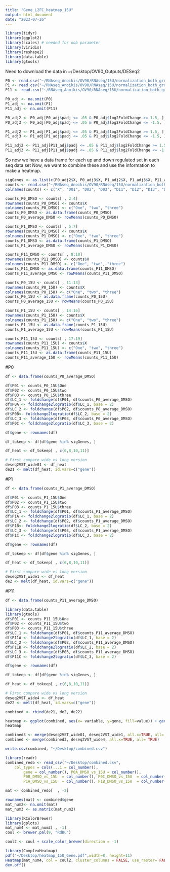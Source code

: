 ```yaml
---
title: "Gene_L2FC_heatmap_15U"
output: html_document
date: "2023-07-26"
---
```


```r
library(tidyr)
library(ggplot2)
library(scales) # needed for oob parameter
library(viridis)
library(reshape2)
library(data.table)
library(gtools)
```

Need to download the data in 
~/Desktop/OV90_Outputs/DESeq2
```r
P0 <- read.csv("~/RNAseq_Anoikis/OV90/RNAseq/15U/normalization_both_groups/res/P0_15U_DMSO.csv")
P1 <- read.csv("~/RNAseq_Anoikis/OV90/RNAseq/15U/normalization_both_groups/res/P1_15U_DMSO.csv")
P11 <- read.csv("~/RNAseq_Anoikis/OV90/RNAseq/15U/normalization_both_groups/res/P11_15U_DMSO.csv")
```

```r
P0_adj <- na.omit(P0)
P1_adj <- na.omit(P1)
P11_adj <- na.omit(P11)
```

```r
P0_adj2 <- P0_adj[P0_adj$padj <= .05 & P0_adj$log2FoldChange >= 1.5, ]
P0_adj3 <- P0_adj[P0_adj$padj <= .05 & P0_adj$log2FoldChange <= -1.5, ]

P1_adj2 <- P1_adj[P1_adj$padj <= .05 & P1_adj$log2FoldChange >= 1.5, ]
P1_adj3 <- P1_adj[P1_adj$padj <= .05 & P1_adj$log2FoldChange <= -1.5, ]

P11_adj2 <- P11_adj[P11_adj$padj <= .05 & P11_adj$log2FoldChange >= 1.5, ]
P11_adj3 <- P11_adj[P11_adj$padj <= .05 & P11_adj$log2FoldChange <= -1.5, ]
```

So now we have a data frame for each up and down regulated set in each seq data set 
Now, we want to combine these and use the information to make a heatmap. 

```r
sigGenes <- as.list(c(P0_adj2$X, P0_adj3$X, P1_adj2$X, P1_adj3$X, P11_adj2$X, P11_adj3$X))
counts <- read.csv("~/RNAseq_Anoikis/OV90/RNAseq/15U/normalization_both_groups/counts_15U.csv")
colnames(counts) <- c("X", "D01", "D02", "D03", "D11", "D12", "D13", "D111", "D112", "D113", "U01", "U02", "U03", "U11", "U12", "U13", "U111", "U112", "U113")
```

```r
counts_P0_DMSO <- counts[ , 2:4]
rownames(counts_P0_DMSO) <- counts$X
colnames(counts_P0_DMSO) <- c("One", "two", "three")
counts_P0_DMSO <- as.data.frame(counts_P0_DMSO)
counts_P0_average_DMSO <- rowMeans(counts_P0_DMSO)
```

```r
counts_P1_DMSO <- counts[ , 5:7]
rownames(counts_P1_DMSO) <- counts$X
colnames(counts_P1_DMSO) <- c("One", "two", "three")
counts_P1_DMSO <- as.data.frame(counts_P1_DMSO)
counts_P1_average_DMSO <- rowMeans(counts_P1_DMSO)
```

```r
counts_P11_DMSO <- counts[ , 8:10]
rownames(counts_P11_DMSO) <- counts$X
colnames(counts_P11_DMSO) <- c("One", "two", "three")
counts_P11_DMSO <- as.data.frame(counts_P11_DMSO)
counts_P11_average_DMSO <- rowMeans(counts_P11_DMSO)
```

```r
counts_P0_15U <- counts[ , 11:13]
rownames(counts_P0_15U) <- counts$X
colnames(counts_P0_15U) <- c("One", "two", "three")
counts_P0_15U <- as.data.frame(counts_P0_15U)
counts_P0_average_15U <- rowMeans(counts_P0_15U)
```

```r
counts_P1_15U <- counts[ , 14:16]
rownames(counts_P1_15U) <- counts$X
colnames(counts_P1_15U) <- c("One", "two", "three")
counts_P1_15U <- as.data.frame(counts_P1_15U)
counts_P1_average_15U <- rowMeans(counts_P1_15U)
```

```r
counts_P11_15U <- counts[ , 17:19]
rownames(counts_P11_15U) <- counts$X
colnames(counts_P11_15U) <- c("One", "two", "three")
counts_P11_15U <- as.data.frame(counts_P11_15U)
counts_P11_average_15U <- rowMeans(counts_P11_15U)
```

#P0
```r
df <- data.frame(counts_P0_average_DMSO)
```

```r
df$P01 <- counts_P0_15U$One
df$P02 <- counts_P0_15U$two
df$P03 <- counts_P0_15U$three
df$LC_1 <- foldchange(df$P01, df$counts_P0_average_DMSO) 
df$P0A <- foldchange2logratio(df$LC_1, base = 2)
df$LC_2 <- foldchange(df$P02, df$counts_P0_average_DMSO)
df$P0B<- foldchange2logratio(df$LC_2, base = 2)
df$LC_3 <- foldchange(df$P03, df$counts_P0_average_DMSO)
df$P0C <- foldchange2logratio(df$LC_3, base = 2)
```

```r
df$gene <- rownames(df)
```

```r
df_tokeep <- df[df$gene %in% sigGenes, ]
```

```r
df_heat <- df_tokeep[ , c(6,8,10,11)]
```

```r
# First compare wide vs long version
deseq2VST_wide01 <- df_heat
de21 <- melt(df_heat, id.vars=c("gene"))
```

#P1
```r
df <- data.frame(counts_P1_average_DMSO)
```

```r
df$P01 <- counts_P1_15U$One
df$P02 <- counts_P1_15U$two
df$P03 <- counts_P1_15U$three
df$LC_1 <- foldchange(df$P01, df$counts_P1_average_DMSO) 
df$P1A <- foldchange2logratio(df$LC_1, base = 2)
df$LC_2 <- foldchange(df$P02, df$counts_P1_average_DMSO)
df$P1B<- foldchange2logratio(df$LC_2, base = 2)
df$LC_3 <- foldchange(df$P03, df$counts_P1_average_DMSO)
df$P1C <- foldchange2logratio(df$LC_3, base = 2)
```

```r
df$gene <- rownames(df)
```

```r
df_tokeep <- df[df$gene %in% sigGenes, ]
```

```r
df_heat <- df_tokeep[ , c(6,8,10,11)]
```

```r
# First compare wide vs long version
deseq2VST_wide1 <- df_heat
de2 <- melt(df_heat, id.vars=c("gene"))
```
#P11
```r
df <- data.frame(counts_P11_average_DMSO)
```

```r
library(data.table)
library(gtools)
df$P01 <- counts_P11_15U$One
df$P02 <- counts_P11_15U$two
df$P03 <- counts_P11_15U$three
df$LC_1 <- foldchange(df$P01, df$counts_P11_average_DMSO) 
df$P11A <- foldchange2logratio(df$LC_1, base = 2)
df$LC_2 <- foldchange(df$P02, df$counts_P11_average_DMSO)
df$P11B <- foldchange2logratio(df$LC_2, base = 2)
df$LC_3 <- foldchange(df$P03, df$counts_P11_average_DMSO)
df$P11C <- foldchange2logratio(df$LC_3, base = 2)
```

```r
df$gene <- rownames(df)
```

```r
df_tokeep <- df[df$gene %in% sigGenes, ]
```

```r
df_heat <- df_tokeep[ , c(6,8,10,11)]
```

```r
# First compare wide vs long version
deseq2VST_wide4 <- df_heat
de22 <- melt(df_heat, id.vars=c("gene"))
```
```r
combined <- rbind(de21, de2, de22)
```

```r
heatmap <- ggplot(combined, aes(x= variable, y=gene, fill=value)) + geom_raster() + scale_fill_viridis(discrete= FALSE) + theme(axis.text.x=element_text(angle=65, hjust=1), axis.text.y=element_blank(), axis.ticks.y=element_blank()) + aes(y = reorder(gene, value)) + xlab("Passage Number") + ylab("Gene")
heatmap 
```

```r
combined3 <- merge(deseq2VST_wide01, deseq2VST_wide1, all.x=TRUE, all= TRUE)
combined <- merge(combined3, deseq2VST_wide4, all.x=TRUE, all= TRUE)
```

```r
write.csv(combined, "~/Desktop/combined.csv")
```

```r
library(readr)
combined_redo <- read_csv("~/Desktop/combined.csv", 
    col_types = cols(...1 = col_number(), 
        gene = col_number(), P0A_DMSO_vs_15U = col_number(), 
        P0B_DMSO_vs_15U  = col_number(), P0C_DMSO_vs_15U  = col_number(), 
        P1A_DMSO_vs_15U  = col_number(), P1B_DMSO_vs_15U  = col_number(), P1C_DMSO_vs_15U  = col_number(), P11A_DMSO_vs_15U  = col_number(), P11B_DMSO_vs_15U  = col_number(), P11C_DMSO_vs_15U  = col_number()))
```


```r
mat <- combined_redo[  , -2]
```

```r
rownames(mat) <- combined$gene
mat_num2<- na.omit(mat)
mat_num3 <- as.matrix(mat_num2)
```

```r
library(RColorBrewer)
library(gplots)
mat_num4 <- mat_num3[ , -1]
coul <- brewer.pal(9, "RdBu")
```

```r
coul2 <- coul + scale_color_brewer(direction = -1)
```

```r
library(ComplexHeatmap)
pdf("~/Desktop/heatmap_15U_Gene.pdf",width=8, height=11)
Heatmap(mat_num4, col = coul2, cluster_columns = FALSE, use_raster= FALSE) 
dev.off()
```
